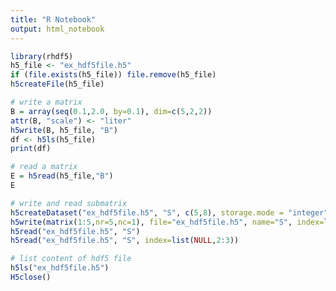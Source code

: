 ```yaml
---
title: "R Notebook"
output: html_notebook
---
```





```r
library(rhdf5)
h5_file <- "ex_hdf5file.h5"
if (file.exists(h5_file)) file.remove(h5_file)
h5createFile(h5_file)

# write a matrix
B = array(seq(0.1,2.0, by=0.1), dim=c(5,2,2))
attr(B, "scale") <- "liter"
h5write(B, h5_file, "B")
df <- h5ls(h5_file)
print(df)
```

```r
# read a matrix
E = h5read(h5_file,"B")
E
```

```r
# write and read submatrix
h5createDataset("ex_hdf5file.h5", "S", c(5,8), storage.mode = "integer", chunk=c(5,1), level=7)
h5write(matrix(1:5,nr=5,nc=1), file="ex_hdf5file.h5", name="S", index=list(NULL,1))
h5read("ex_hdf5file.h5", "S")
h5read("ex_hdf5file.h5", "S", index=list(NULL,2:3))
```

```r
# list content of hdf5 file
h5ls("ex_hdf5file.h5")
H5close()
```

